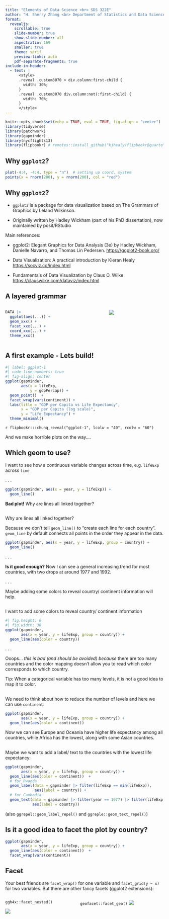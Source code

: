```yaml
---
title: "Elements of Data Science <br> SDS 322E"
author: "H. Sherry Zhang <br> Department of Statistics and Data Sciences <br> The University of Texas at Austin <br>  <br> Fall 2025"
format: 
  revealjs:
    scrollable: true
    slide-number: true
    show-slide-number: all
    aspectratio: 169
    smaller: true
    theme: serif
    preview-links: auto
    pdf-separate-fragments: true
include-in-header:
  - text: |
      <style>
      .reveal .custom3070 > div.column:first-child {
        width: 30%;
      }
      .reveal .custom3070 div.column:not(:first-child) {
        width: 70%;
      }
      </style>
---
```


```r
knitr::opts_chunk$set(echo = TRUE, eval = TRUE, fig.align = "center")
library(tidyverse)
library(patchwork)
library(gapminder)
library(nycflights13)
library(flipbookr) # remotes::install_github("kjhealy/flipbookr@quarto")
```

## Why `ggplot2`? 

```r
plot(-4:4, -4:4, type = "n")  # setting up coord. system
points(x = rnorm(200), y = rnorm(200), col = "red")
```


## Why `ggplot2`? 

  * `ggplot2` is a package for data visualization based on The Grammars of Graphics
by Leland Wilkinson. 
  
  * Originally written by Hadley Wickham (part of his PhD dissertation), now maintained by posit/RStudio
  
Main references:

  * ggplot2: Elegant Graphics for Data Analysis (3e) by Hadley Wickham, Danielle Navarro, and Thomas Lin Pedersen. <https://ggplot2-book.org/>

  * Data Visualization: A practical introduction by Kieran Healy <https://socviz.co/index.html>
  * Fundamentals of Data Visualization by Claus O. Wilke <https://clauswilke.com/dataviz/index.html>
  
## A layered grammar   

::::{.columns}

:::{.column}

```r
DATA |> 
  ggplot(aes(...)) + 
  geom_xxx() + 
  facet_xxx(...) + 
  coord_xxx(...) + 
  theme_xxx()
```

:::

:::{.column}

![](figures/layered-grammar.png)
:::

::::

## A first example - Lets build!

```r
#| label: ggplot-1
#| code-line-numbers: true
#| fig-align: center
ggplot(gapminder, 
       aes(x = lifeExp, 
           y = gdpPercap)) + 
  geom_point()  +
  facet_wrap(vars(continent)) +
  labs(title = "GDP per Capita vs Life Expectancy", 
       x = "GDP per Capita (log scale)", 
       y = "Life Expectancy") + 
  theme_minimal()
```

`r flipbookr:::chunq_reveal("ggplot-1", lcolw = "40", rcolw = "60")`

And we make horrible plots on the way....

## Which geom to use? {.smaller}

I want to see how a continuous variable changes across time, e.g. `lifeExp` across `time`

. . .

```r
ggplot(gapminder, aes(x = year, y = lifeExp)) + 
  geom_line()
```

**Bad plot!** Why are lines all linked together?

##  {.smaller}

Why are lines all linked together?

Because we don't tell `geom_line()` to "create each line for each country". `geom_line` by default connects all points in the order they appear in the data.

```r
ggplot(gapminder, aes(x = year, y = lifeExp, group = country)) + 
  geom_line()
```

. . .

**Is it good enough?** Now I can see a general increasing trend for most countries, with two drops at around 1977 and 1992. 

. . .

Maybe adding some colors to reveal country/ continent information will help.

## {.smaller}

I want to add some colors to reveal country/ continent information

```r
#| fig.height: 6
#| fig.width: 30
ggplot(gapminder, 
       aes(x = year, y = lifeExp, group = country)) + 
  geom_line(aes(color = country))
```

. . .

Ooops... *this is bad (and should be avoided) because* there are too many countries and the color mapping doesn't allow you to read which color corresponds to which country.

Tip: When a categorical variable has too many levels, it is not a good idea to map it to color. 


## {.smaller}

We need to think about how to reduce the number of levels and here we can use `continent`:

```r
ggplot(gapminder, 
       aes(x = year, y = lifeExp, group = country)) + 
  geom_line(aes(color = continent))
```

Now we can see Europe and Oceania have higher life expectancy among all countries, while Africa has the lowest, along with some Asian countries.

## {.smaller}

Maybe we want to add a label/ text to the countries with the lowest life expectancy:

```r
ggplot(gapminder, 
       aes(x = year, y = lifeExp, group = country)) + 
  geom_line(aes(color = continent))  + 
  # for Rwanda
  geom_label(data = gapminder |> filter(lifeExp == min(lifeExp)), 
             aes(label = country)) + 
  # for Cambodia
  geom_text(data = gapminder |> filter(year == 1977) |> filter(lifeExp == min(lifeExp)),
            aes(label = country))
```

(also `ggrepel::geom_label_repel()` and `ggreple::geom_text_repel()`)

## [Is it a good idea to facet the plot by country?]{.r-fit-text}

```r
ggplot(gapminder, 
       aes(x = year, y = lifeExp, group = country)) + 
  geom_line(aes(color = continent))  + 
  facet_wrap(vars(continent))
```

## Facet

Your best friends are `facet_wrap()` for one variable and `facet_grid(y ~ x)` for two variables. But there are other fancy facets (ggplot2 extensions): 
  
::::{.columns}

:::{.column width="45%"}
`ggh4x::facet_nested()` 

![](figures/facet_nested.png)

:::

:::{.column  width="55%"}
`geofacet::facet_geo()`
![](figures/facet_geo.png)
:::

::::
    
